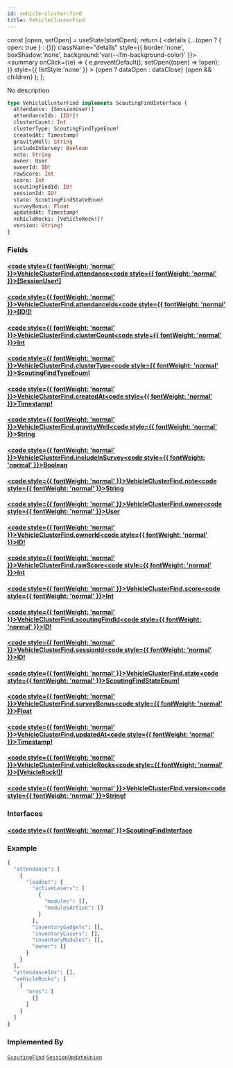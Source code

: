 ```yaml
---
id: vehicle-cluster-find
title: VehicleClusterFind
---
```









  const [open, setOpen] = useState(startOpen);
  return (
    <details {...(open ? { open: true } : {})} className="details" style={{ border:'none', boxShadow:'none', background:'var(--ifm-background-color)' }}>
      <summary
        onClick={(e) => {
          e.preventDefault();
          setOpen((open) => !open);
        }}
        style={{ listStyle:'none' }}
      >
      {open ? dataOpen : dataClose}
      </summary>
      {open && children}
    </details>
  );
};








No description


```graphql
type VehicleClusterFind implements ScoutingFindInterface {
  attendance: [SessionUser!]
  attendanceIds: [ID!]!
  clusterCount: Int
  clusterType: ScoutingFindTypeEnum!
  createdAt: Timestamp!
  gravityWell: String
  includeInSurvey: Boolean
  note: String
  owner: User
  ownerId: ID!
  rawScore: Int
  score: Int
  scoutingFindId: ID!
  sessionId: ID!
  state: ScoutingFindStateEnum!
  surveyBonus: Float
  updatedAt: Timestamp!
  vehicleRocks: [VehicleRock!]!
  version: String!
}
```




### Fields

#### [<code style={{ fontWeight: 'normal' }}>VehicleClusterFind.<b>attendance</b></code>](#)<Bullet />[<code style={{ fontWeight: 'normal' }}><b>[SessionUser!]</b></code>](/api/types/objects/session-user) <Badge class="badge badge--secondary " text="list"/> <Badge class="badge badge--secondary " text="object"/> 



#### [<code style={{ fontWeight: 'normal' }}>VehicleClusterFind.<b>attendanceIds</b></code>](#)<Bullet />[<code style={{ fontWeight: 'normal' }}><b>[ID!]!</b></code>](/api/types/scalars/id) <Badge class="badge badge--secondary badge--non_null" text="non-null"/> <Badge class="badge badge--secondary " text="scalar"/> 



#### [<code style={{ fontWeight: 'normal' }}>VehicleClusterFind.<b>clusterCount</b></code>](#)<Bullet />[<code style={{ fontWeight: 'normal' }}><b>Int</b></code>](/api/types/scalars/int) <Badge class="badge badge--secondary " text="scalar"/> 



#### [<code style={{ fontWeight: 'normal' }}>VehicleClusterFind.<b>clusterType</b></code>](#)<Bullet />[<code style={{ fontWeight: 'normal' }}><b>ScoutingFindTypeEnum!</b></code>](/api/types/enums/scouting-find-type-enum) <Badge class="badge badge--secondary badge--non_null" text="non-null"/> <Badge class="badge badge--secondary " text="enum"/> 



#### [<code style={{ fontWeight: 'normal' }}>VehicleClusterFind.<b>createdAt</b></code>](#)<Bullet />[<code style={{ fontWeight: 'normal' }}><b>Timestamp!</b></code>](/api/types/scalars/timestamp) <Badge class="badge badge--secondary badge--non_null" text="non-null"/> <Badge class="badge badge--secondary " text="scalar"/> 



#### [<code style={{ fontWeight: 'normal' }}>VehicleClusterFind.<b>gravityWell</b></code>](#)<Bullet />[<code style={{ fontWeight: 'normal' }}><b>String</b></code>](/api/types/scalars/string) <Badge class="badge badge--secondary " text="scalar"/> 



#### [<code style={{ fontWeight: 'normal' }}>VehicleClusterFind.<b>includeInSurvey</b></code>](#)<Bullet />[<code style={{ fontWeight: 'normal' }}><b>Boolean</b></code>](/api/types/scalars/boolean) <Badge class="badge badge--secondary " text="scalar"/> 



#### [<code style={{ fontWeight: 'normal' }}>VehicleClusterFind.<b>note</b></code>](#)<Bullet />[<code style={{ fontWeight: 'normal' }}><b>String</b></code>](/api/types/scalars/string) <Badge class="badge badge--secondary " text="scalar"/> 



#### [<code style={{ fontWeight: 'normal' }}>VehicleClusterFind.<b>owner</b></code>](#)<Bullet />[<code style={{ fontWeight: 'normal' }}><b>User</b></code>](/api/types/objects/user) <Badge class="badge badge--secondary " text="object"/> 



#### [<code style={{ fontWeight: 'normal' }}>VehicleClusterFind.<b>ownerId</b></code>](#)<Bullet />[<code style={{ fontWeight: 'normal' }}><b>ID!</b></code>](/api/types/scalars/id) <Badge class="badge badge--secondary badge--non_null" text="non-null"/> <Badge class="badge badge--secondary " text="scalar"/> 



#### [<code style={{ fontWeight: 'normal' }}>VehicleClusterFind.<b>rawScore</b></code>](#)<Bullet />[<code style={{ fontWeight: 'normal' }}><b>Int</b></code>](/api/types/scalars/int) <Badge class="badge badge--secondary " text="scalar"/> 



#### [<code style={{ fontWeight: 'normal' }}>VehicleClusterFind.<b>score</b></code>](#)<Bullet />[<code style={{ fontWeight: 'normal' }}><b>Int</b></code>](/api/types/scalars/int) <Badge class="badge badge--secondary " text="scalar"/> 



#### [<code style={{ fontWeight: 'normal' }}>VehicleClusterFind.<b>scoutingFindId</b></code>](#)<Bullet />[<code style={{ fontWeight: 'normal' }}><b>ID!</b></code>](/api/types/scalars/id) <Badge class="badge badge--secondary badge--non_null" text="non-null"/> <Badge class="badge badge--secondary " text="scalar"/> 



#### [<code style={{ fontWeight: 'normal' }}>VehicleClusterFind.<b>sessionId</b></code>](#)<Bullet />[<code style={{ fontWeight: 'normal' }}><b>ID!</b></code>](/api/types/scalars/id) <Badge class="badge badge--secondary badge--non_null" text="non-null"/> <Badge class="badge badge--secondary " text="scalar"/> 



#### [<code style={{ fontWeight: 'normal' }}>VehicleClusterFind.<b>state</b></code>](#)<Bullet />[<code style={{ fontWeight: 'normal' }}><b>ScoutingFindStateEnum!</b></code>](/api/types/enums/scouting-find-state-enum) <Badge class="badge badge--secondary badge--non_null" text="non-null"/> <Badge class="badge badge--secondary " text="enum"/> 



#### [<code style={{ fontWeight: 'normal' }}>VehicleClusterFind.<b>surveyBonus</b></code>](#)<Bullet />[<code style={{ fontWeight: 'normal' }}><b>Float</b></code>](/api/types/scalars/float) <Badge class="badge badge--secondary " text="scalar"/> 



#### [<code style={{ fontWeight: 'normal' }}>VehicleClusterFind.<b>updatedAt</b></code>](#)<Bullet />[<code style={{ fontWeight: 'normal' }}><b>Timestamp!</b></code>](/api/types/scalars/timestamp) <Badge class="badge badge--secondary badge--non_null" text="non-null"/> <Badge class="badge badge--secondary " text="scalar"/> 



#### [<code style={{ fontWeight: 'normal' }}>VehicleClusterFind.<b>vehicleRocks</b></code>](#)<Bullet />[<code style={{ fontWeight: 'normal' }}><b>[VehicleRock!]!</b></code>](/api/types/objects/vehicle-rock) <Badge class="badge badge--secondary badge--non_null" text="non-null"/> <Badge class="badge badge--secondary " text="object"/> 



#### [<code style={{ fontWeight: 'normal' }}>VehicleClusterFind.<b>version</b></code>](#)<Bullet />[<code style={{ fontWeight: 'normal' }}><b>String!</b></code>](/api/types/scalars/string) <Badge class="badge badge--secondary badge--non_null" text="non-null"/> <Badge class="badge badge--secondary " text="scalar"/> 



### Interfaces

#### [<code style={{ fontWeight: 'normal' }}><b>ScoutingFindInterface</b></code>](/api/types/interfaces/scouting-find-interface) <Badge class="badge badge--secondary " text="interface"/> 





### Example


```graphql
{
  "attendance": [
    {
      "loadout": {
        "activeLasers": [
          {
            "modules": [],
            "modulesActive": []
          }
        ],
        "inventoryGadgets": [],
        "inventoryLasers": [],
        "inventoryModules": [],
        "owner": {}
      }
    }
  ],
  "attendanceIds": [],
  "vehicleRocks": [
    {
      "ores": [
        {}
      ]
    }
  ]
}
```




### Implemented By

[`ScoutingFind`](/api/types/unions/scouting-find)  <Badge class="badge badge--secondary badge--relation" text="union"/><Bullet />[`SessionUpdateUnion`](/api/types/unions/session-update-union)  <Badge class="badge badge--secondary badge--relation" text="union"/>